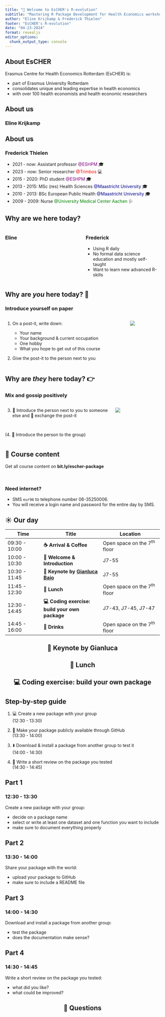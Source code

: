 ```yaml
---
title: "👋 Welcome to EsCHER's R-evolution"
subtitle: "Mastering R Package Development for Health Economics workshop"
author: "Eline Krijkamp & Frederick Thielen"
footer: "EsCHER's R-evolution"
date: "04-23-2024"
format: revealjs
editor_options: 
  chunk_output_type: console
---
```


## About EsCHER

Erasmus Centre for Health Economics Rotterdam (EsCHER) is:

- part of Erasmus University Rotterdam
- consolidates unique and leading expertise in health economics
- with over 100 health economists and health economic researchers

## About us
### Eline Krijkamp


## About us
### Frederick Thielen

- 2021 - now: Assistant professor <span style="color:purple;">@ESHPM</span> 🎓
- 2023 - now: Senior researcher <span style="color:red;">@Trimbos</span> 💻
- 2015 - 2020: PhD student <span style="color:purple;">@ESHPM</span> 🎓
- 2013 - 2015: MSc (res) Health Sciences <span style="color:darkblue;">@Maastricht University</span> 🎓
- 2010 - 2013: BSc European Public Health <span style="color:darkblue;">@Maastricht University</span> 🎓
- 2009 - 2009: Nurse <span style="color:green;">@University Medical Center Aachen</span> 🩺

## Why are we here today?

::: {.columns}
::: {.column width="50%"}
### Eline


:::
::: {.column width="50%"}
### Frederick
- Using R daily
- No formal data science education and mostly self-taught
- Want to learn new advanced R-skills
:::
:::

## Why are *you* here today? 🫵
### Introduce yourself on paper

::: {.columns}
::: {.column width="80%"}

1. On a post-it, write down:

    - Your name
    - Your background & current occupation
    - One hobby
    - What you hope to get out of this course

2. Give the post-it to the person next to you

:::

::: {.column width="20%"}

![](https://c.pxhere.com/photos/7b/e9/post_it_postit_sticky_notes_adhesive_note_note_list-1390248.jpg!d)

:::
:::

## Why are *they* here today? 👉
### Mix and gossip positively
::: {.columns}
::: {.column width="70%"}



3. 📣 Introduce the person next to you to someone else and 🔄 exchange the post-it

<br>

(4. 📣 Introduce the person to the group)


:::

::: {.column width="30%"}

![](images/game1.png)

:::
:::


## 🛜 Course content

Get all course content on **bit.ly/escher-package**

<br>

### Need internet?

- SMS `eur96` to telephone number 06-35250006.
- You will receive a login name and password for the entire day by SMS.

## ☀️ Our day
::: {style="font-size: 65%;"}

| Time          | Title      | Location                |
|-----------------|----------------------------|----------------------------|
| 09:30 - 10:00 | **☕️ Arrival & Coffee**  | Open space on the 7^th^ floor           |
| 10:00 - 10:30 | **👋 Welcome & Introduction**      |  J7-55           |
| 10:30 - 11:45 | **🎤 Keynote by [Gianluca Baio](https://www.linkedin.com/in/gianluca-baio-b893879/?originalSubdomain=uk)** |  J7-55           |
| 11:45 - 12:30 | **🥗 Lunch** |  Open space on the 7^th^ floor           |
| 12:30 - 14:45 | **💻 Coding exercise: build your own package** |  J7-43, J7-45, J7-47       |
| 14:45 - 16:00 | **🧊 Drinks** |  Open space on the 7^th^ floor           |
:::

::: {style="text-align: center;"}

#  🎤 Keynote by Gianluca
:::

::: {style="text-align: center;"}

# 🥗 Lunch
:::

::: {style="text-align: center;"}
# 💻 Coding exercise: build your own package
:::

## Step-by-step guide

1. 💻 Create a new package with your group <br> (12:30 - 13:30)

::: {.incremental}

2. 📣 Make your package publicly available through GitHub <br> (13:30 - 14:00)

3. ⬇️ Download & install a package from another group to test it <br> (14:00 - 14:30)

4. 📝 Write a short review on the package you tested <br> (14:30 - 14:45)
:::

## Part 1

### 12:30 - 13:30 

Create a new package with your group:

- decide on a package name
- select or write at least one dataset and one function you want to include
- make sure to document everything properly

## Part 2
### 13:30 - 14:00
Share your package with the world:

- upload your package to GitHub
- make sure to include a README file

## Part 3
### 14:00 - 14:30
Download and install a package from another group:

- test the package
- does the documentation make sense?

## Part 4
### 14:30 - 14:45
Write a short review on the package you tested:

- what did you like?
- what could be improved?

::: {style="text-align: center;"}

# 🤔 Questions

:::

